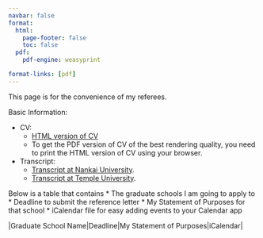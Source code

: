 ```yaml
---
navbar: false
format:
  html:
    page-footer: false
    toc: false
  pdf:
    pdf-engine: weasyprint

format-links: [pdf]
---
```

This page is for the convenience of my referees. 

Basic Information:

* CV:
    + <a href="https://wangyenshu.github.io/wangyanshu/CV">HTML version of CV</a>
    + To get the PDF version of CV of the best rendering quality, you need to print the HTML version of CV using your browser.
* Transcript: 
    + <a href="https://wangyenshu.github.io/wangyanshu/referee/nk_transcript.pdf">Transcript at Nankai University</a>.[](nk_transcript.pdf)
    + <a href="https://wangyenshu.github.io/wangyanshu/referee/temple_transcript.pdf">Transcript at Temple University</a>.[](temple_transcript.pdf)

Below is a table that contains
* The graduate schools I am going to apply to
* Deadline to submit the reference letter
* My Statement of Purposes for that school
* iCalendar file for easy adding events to your Calendar app

|Graduate School Name|Deadline|My Statement of Purposes|iCalendar|
